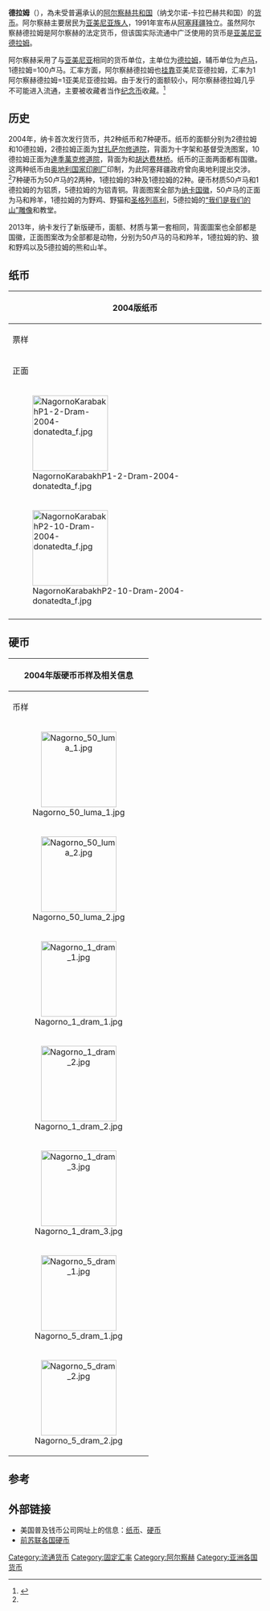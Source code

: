 {{Infobox currency
| currency_name_in_local = Լեռնային Ղարաբաղի դրամ <small>{{hy icon}}</small>
| image_1 =NagornoKarabakhP2-10-Dram-2004-donatedta f.jpg
| image_title_1 = 10德拉姆纸币正面
| iso_code = 
| using_countries = {{flag|Nagorno-Karabakh Republic}}
| inflation_rate = 
| inflation_source_date = 
| pegged_with = [[亚美尼亚德拉姆|亚美尼亚德拉姆]]
| unit = [[德拉姆|德拉姆]]
| subunit_ratio_1 = 1/100
| subunit_name_1 = [[卢马|卢马]]
| subunit_inline_note_1 = 
| subunit_ratio_2 = 
| subunit_name_2 = 
| subunit_inline_note_2 = 
| symbol = 
| plural = 
| plural_subunit_1 = 
| used_coins = 50卢马、1德拉姆、5德拉姆
| used_banknotes = 2德拉姆、10德拉姆
| issuing_authority_title = 
| issuing_authority = 
| issuing_authority_website = 
| printer = {{flagicon|Austria}}[[奥地利国家印刷厂|奥地利国家印刷厂]]
}}

'''德拉姆'''（{{lang-hy|դրամ}}），為未受普遍承认的[[阿尔察赫共和国|阿尔察赫共和国]]（纳戈尔诺-卡拉巴赫共和国）的[[货币|货币]]。阿尔察赫主要居民为[[亚美尼亚人|亚美尼亚族人]]，1991年宣布从[[阿塞拜疆|阿塞拜疆]]独立。虽然阿尔察赫德拉姆是阿尔察赫的法定货币，但该国实际流通中广泛使用的货币是[[亚美尼亚德拉姆|亚美尼亚德拉姆]]。

阿尔察赫采用了与[[亚美尼亚|亚美尼亚]]相同的货币单位，主单位为[[德拉姆|德拉姆]]，辅币单位为[[卢马|卢马]]，1德拉姆=100卢马。汇率方面，阿尔察赫德拉姆也[[固定匯率|挂靠]]亚美尼亚德拉姆，汇率为1阿尔察赫德拉姆=1亚美尼亚德拉姆。由于发行的面额较小，阿尔察赫德拉姆几乎不可能进入流通，主要被收藏者当作[[纪念币|纪念币]]收藏。<ref name=Eliz>{{citeweb|title=Tempers Flare Over the Issue of Nagorno-Karabakh Souvenir Currency|url=http://www.eurasianet.org/departments/business/articles/eav090704.shtml|publisher=eurasianet.org|author=Elizabeth Owen|date=2004-09-06|access-date=2014-11-13|archive-url=https://web.archive.org/web/20070310201005/http://www.eurasianet.org/departments/business/articles/eav090704.shtml|archive-date=2007-03-10|dead-url=yes}}</ref>

== 历史 ==
2004年，纳卡首次发行货币，共2种纸币和7种硬币。纸币的面额分别为2德拉姆和10德拉姆，2德拉姆正面为[[甘扎萨尔修道院|甘扎萨尔修道院]]，背面为十字架和基督受洗图案，10德拉姆正面为[[達季萬克修道院|達季萬克修道院]]，背面为{{le|卡拉巴赫毯|Karabakh carpet}}和[[胡达费林桥|胡达费林桥]]。纸币的正面两面都有国徽。这两种纸币由[[奥地利国家印刷厂|奥地利国家印刷厂]]印制，为此阿塞拜疆政府曾向奥地利提出交涉。<ref name=Eliz/>7种硬币为50卢马的2两种，1德拉姆的3种及1德拉姆的2种。硬币材质50卢马和1德拉姆的为铝质，5德拉姆的为铝青铜。背面图案全部为[[纳卡国徽|纳卡国徽]]，50卢马的正面为马和羚羊，1德拉姆的为野鸡、野猫和[[格列高利_(启蒙者)|圣格列高利]]，5德拉姆的[[我们是我们的山|“我们是我们的山”雕像]]和教堂。

2013年，纳卡发行了新版硬币，面额、材质与第一套相同，背面圖案也全部都是国徽，正面图案改为全部都是动物，分别为50卢马的马和羚羊，1德拉姆的豹、狼和野鸡以及5德拉姆的熊和山羊。

== 纸币 ==
{|class="wikitable" style="font-size: 90%" width="90%"
!colspan="10"| 2004版纸币
|-
!colspan="2"| 票样 !!rowspan="2"| 面额 !! rowspan="2" |尺寸（毫米） !!rowspan="2"| 主色调 !!colspan="2"| 描述 !!colspan="2"| 时间 
|-
! 正面 !! 背面 !! 正面 !! 背面 !! 票面 !! 发行
|- 
| [[Image:NagornoKarabakhP1-2-Dram-2004-donatedta_f.jpg|150px]] 
| [[Image:NagornoKarabakhP1-2-Dram-2004-donatedta_b.jpg|150px]] 
| 2德拉姆
| 150.5×81
| 红色
| [[格列高利_(启蒙者)|圣格列高利]]、[[甘扎萨尔修道院|甘扎萨尔修道院]]
| [[十字架|十字架]]、基督[[受洗|受洗]]图
| colspan=2 rowspan=2|2004
|- 
| [[Image:NagornoKarabakhP2-10-Dram-2004-donatedta_f.jpg|150px]] 
| [[Image:NagornoKarabakhP2-10-Dram-2004-donatedta_b.jpg|150px]]
| 10德拉姆
| 150.5×81
| 绿色
| 基督讲道图、[[達季萬克修道院|達季萬克修道院]]
| {{le|卡拉巴赫毯|Karabakh carpet}}、[[胡达费林桥|胡达费林桥]]
|- 
|}

== 硬币 ==
{|class="wikitable" style="font-size: 90%" width="90%"
!colspan="11"|2004年版硬币币样及相关信息
|-
!rowspan="2"| 币样 !!rowspan="2"| 价值 !!colspan="3"| 技术参数 !!colspan="2"| 描述 !!rowspan="2"| 造币年份
|-
! 材质 !! 直径（毫米） !! 重量（克） !! 正面 !! 背面
|- 
|align="center" bgcolor="#000000"| [[File:Nagorno_50_luma_1.jpg|150px]]
| rowspan="2" | 50卢马
| align="center" bgcolor="#E2E2E2" rowspan="5" | [[铝|铝]]
| rowspan="2" | 20.0
| rowspan="2" | 0.95
| rowspan="7" align="center"| [[纳戈尔诺-卡拉巴赫国徽|纳戈尔诺-卡拉巴赫国徽]]<br />英文国号“NAGORNO-KARABAKH REPUBLIC”
| align="center"| [[马|马]]<br />币值“50 LUMA”<br />造币年份“2004”
| rowspan="7" | 2004
|-
|align="center" bgcolor="#000000"| [[File:Nagorno_50_luma_2.jpg|150px]]
| align="center"| [[羚羊|羚羊]]<br />币值“50 LUMA”<br />造币年份“2004”
|-
|align="center" bgcolor="#000000"| [[File:Nagorno_1_dram_1.jpg|150px]]
| rowspan="3" | 1德拉姆
| rowspan="5" | 21.9
| rowspan="3" | 1.15
| align="center"| [[野鸡|野鸡]]<br />币值“1 DRAM”<br />造币年份“2004”
|-
|align="center" bgcolor="#000000"| [[File:Nagorno_1_dram_2.jpg|150px]]
| align="center"| [[格列高利_(启蒙者)|圣格列高利]]<br />币值“1 DRAM”<br />造币年份“2004”
|-
|align="center" bgcolor="#000000"| [[File:Nagorno_1_dram_3.jpg|150px]]
| align="center"| [[野猫|野猫]]<br />币值“1 DRAM”<br />造币年份“2004”
|-
|align="center" bgcolor="#000000"| [[File:Nagorno_5_dram_1.jpg|150px]]
| rowspan="2" |5德拉姆
| bgcolor="#FFCC00" rowspan="2" | [[铜|铜]][[镍|镍]][[锌|锌]]合金
| rowspan="2" |4.50
| align="center"| [[圣救主主教座堂_(舒沙)|圣救主主教座堂]]<br />币值“5 DRAM”<br />造币年份“2004”
|-
|align="center" bgcolor="#000000"| [[File:Nagorno_5_dram_2.jpg|150px]]
| align="center"| [[我们是我们的山|我们是我们的山]]<br />币值“5 DRAM”<br />造币年份“2004”
|}

== 参考 ==
{{reflist}}

== 外部链接 ==
* 美国普及钱币公司网址上的信息：[https://web.archive.org/web/20141214182515/http://catalogue.educationalcoin.com/searchbncp.cfm?med=note&country=Nagorno%20-%20Karabakh 纸币]、[https://web.archive.org/web/20141214185606/http://catalogue.educationalcoin.com/bulkfqlpg.cfm?country=Nagorno%20-%20Karabakh&qstatus=l 硬币]
* [http://www.joelscoins.com/russia2.htm 前苏联各国硬币]

{{Currencies of Europe|nocat}}
{{Currencies of Asia|nocat}}
{{Currencies of post-Soviet states}}

[[Category:流通货币|Category:流通货币]]
[[Category:固定汇率|Category:固定汇率]]
[[Category:阿尔察赫|Category:阿尔察赫]]
[[Category:亚洲各国货币|Category:亚洲各国货币]]